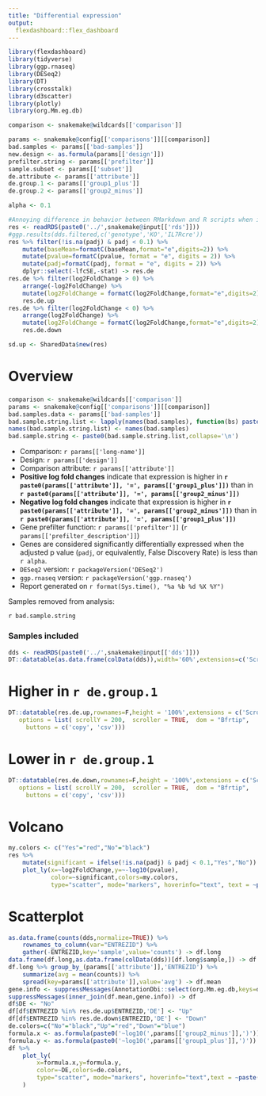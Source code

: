 ```yaml
---
title: "Differential expression"
output: 
  flexdashboard::flex_dashboard
---
```


```r
library(flexdashboard)
library(tidyverse)
library(ggp.rnaseq)
library(DESeq2)
library(DT)
library(crosstalk)
library(d3scatter)
library(plotly)
library(org.Mm.eg.db)
```

```r
comparison <- snakemake@wildcards[['comparison']]

params <- snakemake@config[['comparisons']][[comparison]]
bad.samples <- params[['bad-samples']]
new.design <- as.formula(params[['design']])
prefilter.string <- params[['prefilter']]
sample.subset <- params[['subset']]
de.attribute <- params[['attribute']]
de.group.1 <- params[['group1_plus']]
de.group.2 <- params[['group2_minus']]

alpha <- 0.1
```

```r
#Annoying difference in behavior between RMarkdown and R scripts when it comes to working directories...
res <- readRDS(paste0('../',snakemake@input[['rds']]))
#ggp.results(dds.filtered,c('genotype','KO','IL7Rcre'))
res %>% filter(!is.na(padj) & padj < 0.1) %>%
    mutate(baseMean=formatC(baseMean,format="e",digits=2)) %>%
    mutate(pvalue=formatC(pvalue, format = "e", digits = 2)) %>%
    mutate(padj=formatC(padj, format = "e", digits = 2)) %>%
    dplyr::select(-lfcSE,-stat) -> res.de
res.de %>% filter(log2FoldChange > 0) %>% 
    arrange(-log2FoldChange) %>%
    mutate(log2FoldChange = formatC(log2FoldChange,format="e",digits=2)) ->
    res.de.up
res.de %>% filter(log2FoldChange < 0) %>% 
    arrange(log2FoldChange) %>%
    mutate(log2FoldChange = formatC(log2FoldChange,format="e",digits=2)) ->
    res.de.down
```

```r
sd.up <- SharedData$new(res)
```

Overview
=====================================

### 

```r
comparison <- snakemake@wildcards[['comparison']]
params <- snakemake@config[['comparisons']][[comparison]]
bad.samples.data <- params[['bad-samples']]
bad.sample.string.list <- lapply(names(bad.samples), function(bs) paste0("- ",bs, ' (', bad.samples.data[bs],')'))
names(bad.sample.string.list) <- names(bad.samples)
bad.sample.string <- paste0(bad.sample.string.list,collapse='\n')
```

- Comparison: `r params[['long-name']]`
- Design: `r params[['design']]`
- Comparison attribute: `r params[['attribute']]`
- **Positive log fold changes** indicate that expression is higher in **`r paste0(params[['attribute']], '=', params[['group1_plus']])`** than in **`r paste0(params[['attribute']], '=', params[['group2_minus']])`**
- **Negative log fold changes** indicate that expression is higher in **`r paste0(params[['attribute']], '=', params[['group2_minus']])`** than in **`r paste0(params[['attribute']], '=', params[['group1_plus']])`**
- Gene prefilter function: ``r params[['prefilter']]`` (`r params[['prefilter_description']]`)
- Genes are considered significantly differentially expressed when the adjusted p value (`padj`, or equivalently, False Discovery Rate) is less than `r alpha`. 
- `DESeq2` version: `r packageVersion('DESeq2')`
- `ggp.rnaseq` version: `r packageVersion('ggp.rnaseq')`
- Report generated on `r format(Sys.time(), "%a %b %d %X %Y")`

Samples removed from analysis:

`r bad.sample.string`

### Samples included

```r
dds <- readRDS(paste0('../',snakemake@input[['dds']]))
DT::datatable(as.data.frame(colData(dds)),width='60%',extensions=c('Scroller'),options=list(scrollY=200))
```


Higher in `r de.group.1`
===================================== 

```r
DT::datatable(res.de.up,rownames=F,height = '100%',extensions = c('Scroller', 'Buttons'),
   options = list( scrollY = 200,  scroller = TRUE,  dom = "Bfrtip",
     buttons = c('copy', 'csv')))
```

Lower in `r de.group.1`
===================================== 

```r
DT::datatable(res.de.down,rownames=F,height = '100%',extensions = c('Scroller', 'Buttons'),
   options = list( scrollY = 200,  scroller = TRUE,  dom = "Bfrtip",
     buttons = c('copy', 'csv')))
```

Volcano
===================================== 

```r
my.colors <- c("Yes"="red","No"="black")
res %>%
    mutate(significant = ifelse(!is.na(padj) & padj < 0.1,"Yes","No")) %>%
    plot_ly(x=~log2FoldChange,y=~-log10(pvalue),
            color=~significant,colors=my.colors,
            type="scatter", mode="markers", hoverinfo="text", text = ~paste(SYMBOL, '<br>', GENENAME))
```

Scatterplot
===================================== 


```r
as.data.frame(counts(dds,normalize=TRUE)) %>%
    rownames_to_column(var="ENTREZID") %>%
    gather(-ENTREZID,key='sample',value='counts') -> df.long
data.frame(df.long,as.data.frame(colData(dds))[df.long$sample,]) -> df.long
df.long %>% group_by_(params[['attribute']],'ENTREZID') %>%
    summarize(avg = mean(counts)) %>% 
    spread(key=params[['attribute']],value='avg') -> df.mean
gene.info <- suppressMessages(AnnotationDbi::select(org.Mm.eg.db,keys=df.mean$ENTREZID,keytype='ENTREZID',columns=c('SYMBOL','GENENAME')))
suppressMessages(inner_join(df.mean,gene.info)) -> df
df$DE <- "No"
df[df$ENTREZID %in% res.de.up$ENTREZID,'DE'] <- "Up"
df[df$ENTREZID %in% res.de.down$ENTREZID,'DE'] <- "Down"
de.colors=c("No"="black","Up"="red","Down"="blue")
formula.x <- as.formula(paste0('~log10(',params[['group2_minus']],')'))
formula.y <- as.formula(paste0('~log10(',params[['group1_plus']],')'))
df %>%
    plot_ly(
        x=formula.x,y=formula.y,
        color=~DE,colors=de.colors,
        type="scatter", mode="markers", hoverinfo="text",text = ~paste(SYMBOL, '<br>', GENENAME)
    )
```

